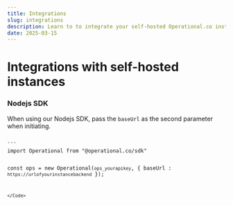 ```yaml
---
title: Integrations
slug: integrations
description: Learn to to integrate your self-hosted Operational.co instance
date: 2025-03-15
---
```



# Integrations with self-hosted instances

### Nodejs SDK

When using our Nodejs SDK, pass the `baseUrl` as the second parameter when initiating.

<Code lang="js" client:load>
```
import Operational from "@operational.co/sdk"

const ops = new Operational(`ops_yourapikey`, {
  baseUrl : `https://urlofyourinstancebackend`
});
```
</Code>
